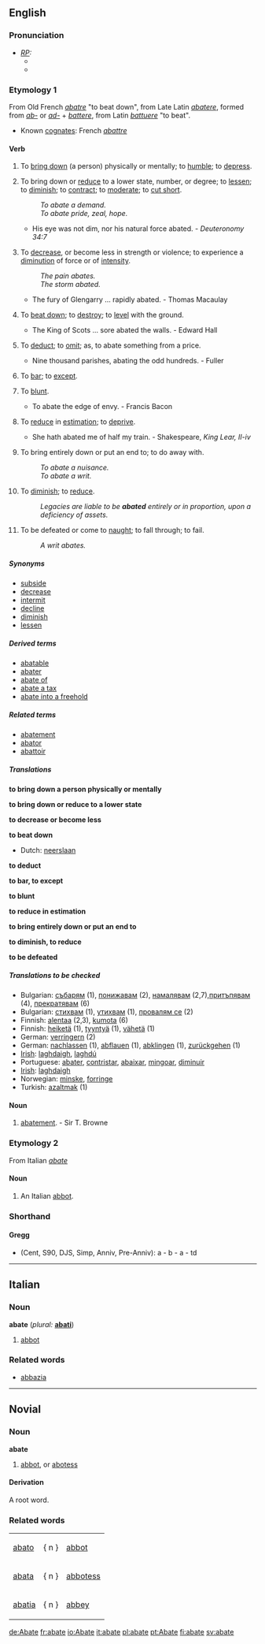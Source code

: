 {{Wikisource1911Enc|Abated}}
==English==

===Pronunciation===
* ''[[RP]]:''
** {{IPA|/əˈbeɪt/}}
** {{SAMPA|/@"beIt/}}

===Etymology 1===
From Old French ''[[abatre]]'' "to beat down", from Late Latin ''[[abatere]]'', formed from ''[[ab-]]'' or ''[[ad-]]'' + ''[[battere]]'', from Latin ''[[battuere]]'' "to beat".
* Known [[cognate]]s: French ''[[abattre]]''

====Verb====
{{en-infl-reg-other-e|abat|e|}}

# {{transitive}} To [[bring down]] (a person) physically or mentally; to [[humble]]; to [[depress]].
# {{transitive}} To bring down or [[reduce]] to a lower state, number, or degree; to [[lessen]]; to [[diminish]]; to [[contract]]; to [[moderate]]; to [[cut short]].
#: ''To abate a demand.''
#: ''To abate pride, zeal, hope.''
#* His eye was not dim, nor his natural force abated. - ''Deuteronomy 34:7''
# {{intransitive}} To [[decrease]], or become less in strength or violence; to experience a [[diminution]] of force or of [[intensity]].
#: ''The pain abates.''
#: ''The storm abated.''
#* The fury of Glengarry ... rapidly abated. - Thomas Macaulay
# {{transitive}} {{obsolete}} To [[beat down]]; to [[destroy]]; to [[level]] with the ground.
#* The King of Scots ... sore abated the walls. - Edward Hall
# {{transitive}} To [[deduct]]; to [[omit]]; as, to abate something from a price.
#* Nine thousand parishes, abating the odd hundreds. - Fuller
# {{transitive}} To [[bar]]; to [[except]].
# {{transitive}} {{obsolete}} To [[blunt]].
#* To abate the edge of envy. - Francis Bacon
# {{transitive}} {{obsolete}} To [[reduce]] in [[estimation]]; to [[deprive]]. 
#* She hath abated me of half my train. - Shakespeare, ''King Lear, II-iv''
# {{transitive}} {{law}} To bring entirely down or put an end to; to do away with.
#: ''To abate a nuisance.''
#: ''To abate a writ.''
# {{transitive}} {{law}} To [[diminish]]; to [[reduce]]. 
#: ''Legacies are liable to be '''abated''' entirely or in proportion, upon a deficiency of assets.''
# {{intransitive}} To be defeated or come to [[naught]]; to fall through; to fail.
#: ''A writ abates.''

=====Synonyms=====
* [[subside]]
* [[decrease]]
* [[intermit]]
* [[decline]]
* [[diminish]]
* [[lessen]]

=====Derived terms=====
* [[abatable]]
* [[abater]]
* [[abate of]]
* [[abate a tax]]
* [[abate into a freehold]]

=====Related terms=====
* [[abatement]]
* [[abator]]
* [[abattoir]]

=====Translations=====
'''to bring down a person physically or mentally'''
{{top}}
{{mid}}
{{bottom}}

'''to bring down or reduce to a lower state'''
{{top}}
{{mid}}
{{bottom}}

'''to decrease or become less'''
{{top}}
{{mid}}
{{bottom}}

'''to beat down'''
{{top}}
* Dutch: [[neerslaan]]
{{mid}}
{{bottom}}

'''to deduct'''
{{top}}
{{mid}}
{{bottom}}

'''to bar, to except'''
{{top}}
{{mid}}
{{bottom}}

'''to blunt'''
{{top}}
{{mid}}
{{bottom}}

'''to reduce in estimation'''
{{top}}
{{mid}}
{{bottom}}

'''to bring entirely down or put an end to'''
{{top}}
{{mid}}
{{bottom}}

'''to diminish, to reduce'''
{{top}}
{{mid}}
{{bottom}}

'''to be defeated'''
{{top}}
{{mid}}
{{bottom}}

=====Translations to be checked=====
{{checktrans}}
*Bulgarian: [[събарям]] (1), [[понижавам]] (2), [[намалявам]] (2,7),[[притъпявам]] (4), [[прекратявам]] (6)
*Bulgarian: [[стихвам]] (1), [[утихвам]] (1), [[провалям се]] (2)
*Finnish: [[alentaa]] (2,3), [[kumota]] (6)
*Finnish: [[heiketä]] (1), [[tyyntyä]] (1), [[vähetä]] (1)
*German: [[verringern]] (2)
*German: [[nachlassen]] (1), [[abflauen]] (1), [[abklingen]] (1), [[zurückgehen]] (1)
*[[Irish]]: [[laghdaigh]], [[laghdú]]
*Portuguese: [[abater]], [[contristar]], [[abaixar]], [[mingoar]], [[diminuir]]
*[[Irish]]: [[laghdaigh]]
*Norwegian: [[minske]], [[forringe]]
*Turkish: [[azaltmak]] (1)

====Noun====
{{en-noun-reg}}
# {{obsolete}} [[abatement]]. - Sir T. Browne

===Etymology 2===
From Italian ''[[#Italian|abate]]''

====Noun====
{{en-noun-reg}}
# An Italian [[abbot]].

===Shorthand===
====Gregg====
* (Cent, S90, DJS, Simp, Anniv, Pre-Anniv): a - b - a - td

----
==Italian==
===Noun===
'''abate''' {{m}} (''plural:'' '''[[abati]]''')
# [[abbot]]

===Related words===
*[[abbazia]]


----
==Novial==
===Noun===
<b>abate</b>
#[[abbot]], or [[abotess]]
====Derivation====
A root word.

===Related words===
{|
|[[abato]] || { n } || [[abbot]]
|-
|[[abata]] || { n } || [[abbotess]]
|-
|[[abatia]] || { n } || [[abbey]]
|}


[[de:Abate]]
[[fr:abate]]
[[io:Abate]]
[[it:abate]]
[[pl:abate]]
[[pt:Abate]]
[[fi:abate]]
[[sv:abate]]